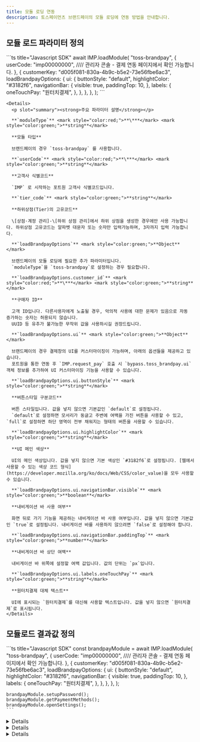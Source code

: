 ```yaml
---
title: 모듈 로딩 연동
description: 토스페이먼츠 브랜드페이의 모듈 로딩에 연동 방법을 안내합니다.
---
```



## 모듈 로드 파라미터 정의

<Tabs>
  <Tab title="모듈 로드 요청">
    ```ts title="Javascript SDK"
    await IMP.loadModule(
      "toss-brandpay",
      {
        userCode: "imp00000000", //// 관리자 콘솔 - 결제 연동 페이지에서 확인 가능합니다.
      },
      {
        customerKey: "d005f081-830a-4b9c-b5e2-73e56fbe6ac3",
        loadBrandpayOptions: {
          ui: {
            buttonStyle: "default",
            highlightColor: "#3182f6",
            navigationBar: {
              visible: true,
              paddingTop: 10,
            },
            labels: {
              oneTouchPay: "원터치결제",
            },
          },
        },
      },
    );
    ```

    <Details>
      <p slot="summary"><strong>주요 파라미터 설명</strong></p>

      **`moduleType`** <mark style="color:red;">**\***</mark> <mark style="color:green;">**string**</mark>

      **모듈 타입**

      브랜드페이의 경우 `toss-brandpay` 를 사용합니다.

      **`userCode`** <mark style="color:red;">**\***</mark> <mark style="color:green;">**string**</mark>

      **고객사 식별코드**

      `IMP` 로 시작하는 포트원 고객사 식별코드입니다.

      **`tier_code`** <mark style="color:green;">**string**</mark>

      **하위상점(Tier)의 고유코드**

      \[상점·계정 관리]-\[하위 상점 관리]에서 하위 상점을 생성한 경우에만 사용 가능합니다. 하위상점 고유코드는 알파벳 대문자 또는 숫자만 입력가능하며, 3자까지 입력 가능합니다.

      **`loadBrandpayOptions`** <mark style="color:green;">**Object**</mark>

      브랜드페이의 모듈 로딩에 필요한 추가 파라미터입니다.
      `moduleType`을 `toss-brandpay`로 설정하는 경우 필요합니다.

      **`loadBrandpayOptions.customer_id`** <mark style="color:red;">**\***</mark> <mark style="color:green;">**string**</mark>

      **구매자 ID**

      고객 ID입니다. 다른사용자에게 노출될 경우, 악의적 사용에 대한 문제가 있음으로 자동 증가하는 숫자는 허용되지 않습니다.
      UUID 등 유추가 불가능한 무작위 값을 사용하시길 권장드립니다.

      **`loadBrandpayOptions.ui`** <mark style="color:green;">**Object**</mark>

      브랜드페이의 경우 결제창의 UI를 커스터마이징이 가능하며, 아래의 옵션들을 제공하고 있습니다.
      포트원을 통한 연동 후 `IMP.request_pay` 호출 시 `bypass.toss_brandpay.ui` 객체 정보를 추가하여 UI 커스터마이징 기능을 사용할 수 있습니다.

      **`loadBrandpayOptions.ui.buttonStyle`** <mark style="color:green;">**string**</mark>

      **버튼스타일 구분코드**

      버튼 스타일입니다. 값을 넣지 않으면 기본값인 `default`로 설정됩니다.
      `default`로 설정하면 모서리가 둥글고 주변에 여백을 가진 버튼을 사용할 수 있고, `full`로 설정하면 하단 영역이 전부 채워지는 형태의 버튼을 사용할 수 있습니다.

      **`loadBrandpayOptions.ui.highlightColor`** <mark style="color:green;">**string**</mark>

      **UI 메인 색상**

      UI의 메인 색상입니다. 값을 넣지 않으면 기본 색상인 `#3182f6`로 설정됩니다. [웹에서 사용할 수 있는 색상 코드 형식](https://developer.mozilla.org/ko/docs/Web/CSS/color_value)을 모두 사용할 수 있습니다.

      **`loadBrandpayOptions.ui.navigationBar.visible`** <mark style="color:green;">**boolean**</mark>

      **내비게이션 바 사용 여부**

      화면 뒤로 가기 기능을 제공하는 내비게이션 바 사용 여부입니다. 값을 넣지 않으면 기본값인 `true`로 설정됩니다. 내비게이션 바를 사용하지 않으려면 `false`로 설정해야 합니다.

      **`loadBrandpayOptions.ui.navigationBar.paddingTop`** <mark style="color:green;">**number**</mark>

      **내비게이션 바 상단 여백**

      내비게이션 바 위쪽에 설정할 여백 값입니다. 값의 단위는 `px`입니다.

      **`loadBrandpayOptions.ui.labels.oneTouchPay`** <mark style="color:green;">**string**</mark>

      **원터치결제 대체 텍스트**

      UI에 표시되는 `원터치결제`를 대신해 사용할 텍스트입니다. 값을 넣지 않으면 `원터치결제`로 표시됩니다.
    </Details>
  </Tab>
</Tabs>

## 모듈로드 결과값 정의

<Tabs>
  <Tab title="모듈 로드 요청">
    ```ts title="Javascript SDK"
    const brandpayModule = await IMP.loadModule(
      "toss-brandpay",
      {
        userCode: "imp00000000", //// 관리자 콘솔 - 결제 연동 페이지에서 확인 가능합니다.
      },
      {
        customerKey: "d005f081-830a-4b9c-b5e2-73e56fbe6ac3",
        loadBrandpayOptions: {
          ui: {
            buttonStyle: "default",
            highlightColor: "#3182f6",
            navigationBar: {
              visible: true,
              paddingTop: 10,
            },
            labels: {
              oneTouchPay: "원터치결제",
            },
          },
        },
      },
    );

    brandpayModule.setupPassword();
    brandpayModule.getPaymentMethods();
    brandpayModule.openSettings();
    ```
  </Tab>

  <Details>
    <p slot="summary"><strong>setupPassword 설명</strong></p>

    결제할 때 사용할 비밀번호를 설정할 수 있는 메서드입니다. 비밀번호 등록・변경이 완료되면 Promise가 resolve됩니다.

    자세한 내용은 [토스페이먼츠의 개발자센터 문서](https://docs.tosspayments.com/reference/brandpay-sdk#setuppassword) 를 참고하세요.

    ```ts title="Javascript SDK"
    brandpayModule.setupPassword().catch(function (error) {
      if (error.code === "USER_CANCEL") {
        // 사용자가 창을 닫아 취소한 경우에 대한 처리
      }
    });
    ```
  </Details>

  <Details>
    <p slot="summary"><strong>getPaymentMethods 설명</strong></p>

    등록되어 있는 결제 수단을 조회하는 메서드입니다. 조회가 성공했을 때 Promise가 resolve되고 고객의 결제수단 정보(BrandpayMethodResponse)가 반환됩니다.

    자세한 내용은 [토스페이먼츠의 개발자센터 문서](https://docs.tosspayments.com/reference/brandpay-sdk#getpaymentmethods) 를 참고하세요.

    ```ts title="Javascript SDK"
    brandpayModule
      .getPaymentMethods()
      .then(function (methods) {
        // 성공 처리
      })
      .catch(function (error) {
        if (error.code === "USER_CANCEL") {
          // 사용자가 결제창을 닫은 경우 에러 처리
        }
      });
    ```
  </Details>

  <Details>
    <p slot="summary"><strong>openSettings 설명</strong></p>

    브랜드페이에서 사용하는 결제수단, 비밀번호 설정을 관리하는 결제 관리창을 열 수 있습니다.

    자세한 내용은 [토스페이먼츠의 개발자센터 문서](https://docs.tosspayments.com/reference/brandpay-sdk#opensettings) 를 참고하세요.

    ```ts title="Javascript SDK"
    brandpayModule.openSettings().catch(function (error) {
      if (error.code === "USER_CANCEL") {
        // 사용자가 창을 닫아 취소한 경우에 대한 처리
      }
    });
    ```
  </Details>
</Tabs>
